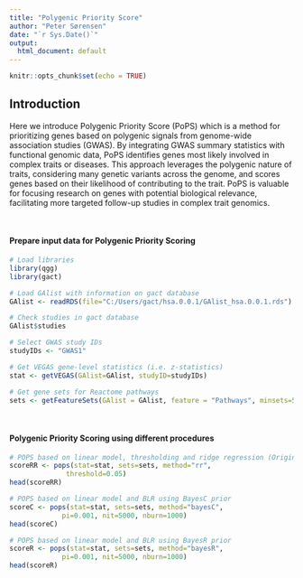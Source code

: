 ```yaml
---
title: "Polygenic Priority Score"
author: "Peter Sørensen"
date: "`r Sys.Date()`"
output:
  html_document: default
---
```


```r
knitr::opts_chunk$set(echo = TRUE)
```

## Introduction
Here we introduce Polygenic Priority Score (PoPS) which is a method for prioritizing genes based on polygenic signals from genome-wide association studies (GWAS). By integrating GWAS summary statistics with functional genomic data, PoPS identifies genes most likely involved in complex traits or diseases. This approach leverages the polygenic nature of traits, considering many genetic variants across the genome, and scores genes based on their likelihood of contributing to the trait. PoPS is valuable for focusing research on genes with potential biological relevance, facilitating more targeted follow-up studies in complex trait genomics.

<br>

#### Prepare input data for Polygenic Priority Scoring 
```r
# Load libraries
library(qgg)
library(gact)

# Load GAlist with information on gact database
GAlist <- readRDS(file="C:/Users/gact/hsa.0.0.1/GAlist_hsa.0.0.1.rds")

# Check studies in gact database
GAlist$studies

# Select GWAS study IDs
studyIDs <- "GWAS1"

# Get VEGAS gene-level statistics (i.e. z-statistics)
stat <- getVEGAS(GAlist=GAlist, studyID=studyIDs)

# Get gene sets for Reactome pathways
sets <- getFeatureSets(GAlist = GAlist, feature = "Pathways", minsets=50)
```

<br>

#### Polygenic Priority Scoring using different procedures
```r
# POPS based on linear model, thresholding and ridge regression (Original PoPS)
scoreRR <- pops(stat=stat, sets=sets, method="rr",
              threshold=0.05)
head(scoreRR)

# POPS based on linear model and BLR using BayesC prior
scoreC <- pops(stat=stat, sets=sets, method="bayesC",
             pi=0.001, nit=5000, nburn=1000)
head(scoreC)

# POPS based on linear model and BLR using BayesR prior
scoreR <- pops(stat=stat, sets=sets, method="bayesR",
             pi=0.001, nit=5000, nburn=1000)
head(scoreR)
```
